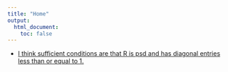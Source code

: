 ```yaml
---
title: "Home"
output:
  html_document:
    toc: false
---
```


* [I think sufficient conditions are that R is psd and has diagonal entries less than or equal to 1.](check_0_1.html)
